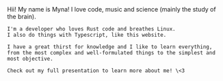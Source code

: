 <div>
    Hii! My name is Myna! I love code, music and science (mainly the study of the brain).

    I'm a developer who loves Rust code and breathes Linux.
    I also do things with Typescript, like this website.

    I have a great thirst for knowledge and I like to learn everything,
    from the most complex and well-formulated things to the simplest and most objective.

    Check out my full presentation to learn more about me! \<3
</div>